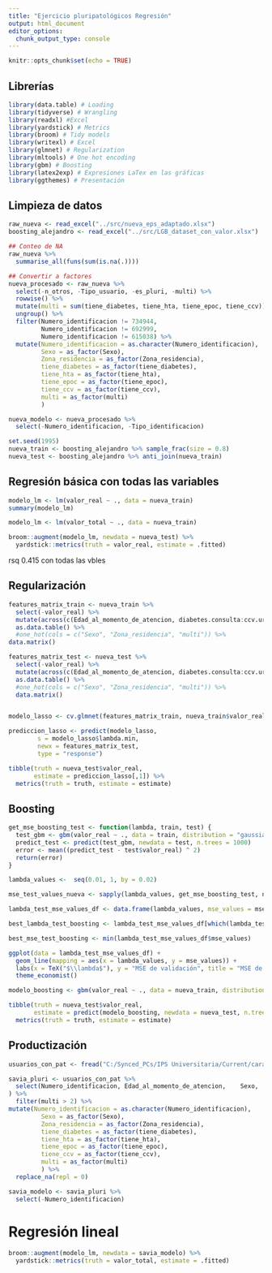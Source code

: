 ```yaml
---
title: "Ejercicio pluripatológicos Regresión"
output: html_document
editor_options: 
  chunk_output_type: console
---
```


```r
knitr::opts_chunk$set(echo = TRUE)
```

## Librerías

```r
library(data.table) # Loading
library(tidyverse) # Wrangling
library(readxl) #Excel
library(yardstick) # Metrics
library(broom) # Tidy models
library(writexl) # Excel
library(glmnet) # Regularization
library(mltools) # One hot encoding
library(gbm) # Boosting
library(latex2exp) # Expresiones LaTex en las gráficas
library(ggthemes) # Presentación
```

## Limpieza de datos

```r
raw_nueva <- read_excel("../src/nueva_eps_adaptado.xlsx")
boosting_alejandro <- read_excel("../src/LGB_dataset_con_valor.xlsx")

## Conteo de NA
raw_nueva %>% 
  summarise_all(funs(sum(is.na(.))))

## Convertir a factores
nueva_procesado <- raw_nueva %>% 
  select(-n_otros, -Tipo_usuario, -es_pluri, -multi) %>%
  rowwise() %>% 
  mutate(multi = sum(tiene_diabetes, tiene_hta, tiene_epoc, tiene_ccv)) %>% 
  ungroup() %>%
  filter(Numero_identificacion != 734944,
         Numero_identificacion != 692999,
         Numero_identificacion != 615038) %>% 
  mutate(Numero_identificacion = as.character(Numero_identificacion),
         Sexo = as_factor(Sexo),
         Zona_residencia = as_factor(Zona_residencia),
         tiene_diabetes = as_factor(tiene_diabetes),
         tiene_hta = as_factor(tiene_hta),
         tiene_epoc = as_factor(tiene_epoc),
         tiene_ccv = as_factor(tiene_ccv),
         multi = as_factor(multi)
         )

nueva_modelo <- nueva_procesado %>% 
  select(-Numero_identificacion, -Tipo_identificacion)

set.seed(1995)
nueva_train <- boosting_alejandro %>% sample_frac(size = 0.8)
nueva_test <- boosting_alejandro %>% anti_join(nueva_train)
```

## Regresión básica con todas las variables

```r
modelo_lm <- lm(valor_real ~ ., data = nueva_train)
summary(modelo_lm)

modelo_lm <- lm(valor_total ~ ., data = nueva_train)

broom::augment(modelo_lm, newdata = nueva_test) %>% 
  yardstick::metrics(truth = valor_real, estimate = .fitted)
```

rsq 0.415 con todas las vbles

## Regularización

```r
features_matrix_train <- nueva_train %>%
  select(-valor_real) %>% 
  mutate(across(c(Edad_al_momento_de_atencion, diabetes.consulta:ccv.urg, n_procedimiento:n_consulta), scale)) %>%
  as.data.table() %>%
  #one_hot(cols = c("Sexo", "Zona_residencia", "multi")) %>% 
data.matrix()

features_matrix_test <- nueva_test %>%
  select(-valor_real) %>%
  mutate(across(c(Edad_al_momento_de_atencion, diabetes.consulta:ccv.urg, n_procedimiento:n_consulta), scale)) %>% 
  as.data.table() %>% 
  #one_hot(cols = c("Sexo", "Zona_residencia", "multi")) %>% 
  data.matrix()


modelo_lasso <- cv.glmnet(features_matrix_train, nueva_train$valor_real)

prediccion_lasso <- predict(modelo_lasso, 
        s = modelo_lasso$lambda.min, 
        newx = features_matrix_test, 
        type = "response")

tibble(truth = nueva_test$valor_real,
       estimate = prediccion_lasso[,1]) %>% 
  metrics(truth = truth, estimate = estimate)
```

## Boosting

```r
get_mse_boosting_test <- function(lambda, train, test) {
  test_gbm <- gbm(valor_real ~ ., data = train, distribution = "gaussian", n.trees = 1000, shrinkage = lambda)
  predict_test <- predict(test_gbm, newdata = test, n.trees = 1000)
  error <- mean((predict_test - test$valor_real) ^ 2)
  return(error)
}

lambda_values <-  seq(0.01, 1, by = 0.02)

mse_test_values_nueva <- sapply(lambda_values, get_mse_boosting_test, nueva_train, nueva_test)

lambda_test_mse_values_df <- data.frame(lambda_values, mse_values = mse_test_values_nueva)

best_lambda_test_boosting <- lambda_test_mse_values_df[which(lambda_test_mse_values_df$mse_values == min(lambda_test_mse_values_df$mse_values)), "lambda_values"]

best_mse_test_boosting <- min(lambda_test_mse_values_df$mse_values)

ggplot(data = lambda_test_mse_values_df) +
  geom_line(mapping = aes(x = lambda_values, y = mse_values)) +
  labs(x = TeX("$\\lambda$"), y = "MSE de validación", title = "MSE de validación para diferentes valores de contracción") +
  theme_economist()

modelo_boosting <- gbm(valor_real ~ ., data = nueva_train, distribution = "gaussian", n.trees = 1000, shrinkage = best_lambda_test_boosting)

tibble(truth = nueva_test$valor_real,
       estimate = predict(modelo_boosting, newdata = nueva_test, n.trees = 1000)) %>% 
  metrics(truth = truth, estimate = estimate)
```


## Productización

```r
usuarios_con_pat <- fread("C:/Synced_PCs/IPS Universitaria/Current/caracterización Savia/salidas/rips/rips_usuarios_savia.txt", sep = "|") %>% as_tibble()

savia_pluri <- usuarios_con_pat %>% 
  select(Numero_identificacion, Edad_al_momento_de_atencion,	Sexo,	Zona_residencia,	diabetes.consulta,	hta.consulta,	epoc.consulta,	ccv.consulta,	diabetes.hosp,	hta.hosp,	epoc.hosp,	ccv.hosp,	diabetes.urg,	hta.urg,	epoc.urg,	ccv.urg,	tiene_diabetes,	tiene_hta,	tiene_epoc,	tiene_ccv,	n_procedimiento = n,	n_medicamento,	n_consulta,	valor_total,	multi
) %>% 
  filter(multi > 2) %>%  
mutate(Numero_identificacion = as.character(Numero_identificacion),
         Sexo = as_factor(Sexo),
         Zona_residencia = as_factor(Zona_residencia),
         tiene_diabetes = as_factor(tiene_diabetes),
         tiene_hta = as_factor(tiene_hta),
         tiene_epoc = as_factor(tiene_epoc),
         tiene_ccv = as_factor(tiene_ccv),
         multi = as_factor(multi)
         ) %>% 
  replace_na(repl = 0)

savia_modelo <- savia_pluri %>% 
  select(-Numero_identificacion)
```

# Regresión lineal

```r
broom::augment(modelo_lm, newdata = savia_modelo) %>%
  yardstick::metrics(truth = valor_total, estimate = .fitted)
```

